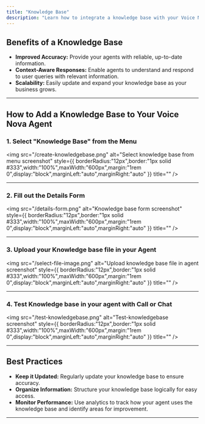 ```yaml
---
title: "Knowledge Base"
description: "Learn how to integrate a knowledge base with your Voice Nova agents to provide accurate, context-aware responses."
---
```


## Benefits of a Knowledge Base

- **Improved Accuracy:** Provide your agents with reliable, up-to-date information.
- **Context-Aware Responses:** Enable agents to understand and respond to user queries with relevant information.
- **Scalability:** Easily update and expand your knowledge base as your business grows.

---

## How to Add a Knowledge Base to Your Voice Nova Agent

### 1. Select "Knowledge Base" from the Menu

<img
  src="/create-knowledgebase.png"
  alt="Select knowledge base from menu screenshot"
  style={{ borderRadius:"12px",border:"1px solid #333",width:"100%",maxWidth:"600px",margin:"1rem 0",display:"block",marginLeft:"auto",marginRight:"auto" }}
  title=""
/>

---

### 2. Fill out the Details Form

<img
  src="/details-form.png"
  alt="Knowledge base form screenshot"
  style={{ borderRadius:"12px",border:"1px solid #333",width:"100%",maxWidth:"600px",margin:"1rem 0",display:"block",marginLeft:"auto",marginRight:"auto" }}
  title=""
/>

---

### 3. Upload your Knowledge base file in your Agent

<img
  src="/select-file-image.png"
  alt="Upload knowledge base file in agent screenshot"
  style={{ borderRadius:"12px",border:"1px solid #333",width:"100%",maxWidth:"600px",margin:"1rem 0",display:"block",marginLeft:"auto",marginRight:"auto" }}
  title=""
/>

---

### 4. Test Knowledge base in your agent with Call or Chat

<img
  src="/test-knowledgebase.png"
  alt="Test-knowledgebase screenshot"
  style={{ borderRadius:"12px",border:"1px solid #333",width:"100%",maxWidth:"600px",margin:"1rem 0",display:"block",marginLeft:"auto",marginRight:"auto" }}
  title=""
/>

---

## Best Practices

- **Keep it Updated:** Regularly update your knowledge base to ensure accuracy.
- **Organize Information:** Structure your knowledge base logically for easy access.
- **Monitor Performance:** Use analytics to track how your agent uses the knowledge base and identify areas for improvement.

---